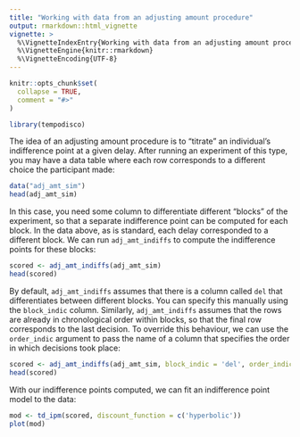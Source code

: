 ```yaml
---
title: "Working with data from an adjusting amount procedure"
output: rmarkdown::html_vignette
vignette: >
  %\VignetteIndexEntry{Working with data from an adjusting amount procedure}
  %\VignetteEngine{knitr::rmarkdown}
  %\VignetteEncoding{UTF-8}
---
```


```r
knitr::opts_chunk$set(
  collapse = TRUE,
  comment = "#>"
)
```

```r
library(tempodisco)
```

The idea of an adjusting amount procedure is to "titrate" an individual's indifference point at a given delay. After running an experiment of this type, you may have a data table where each row corresponds to a different choice the participant made:

```r
data("adj_amt_sim")
head(adj_amt_sim)
```

In this case, you need some column to differentiate different "blocks" of the experiment, so that a separate indifference point can be computed for each block. In the data above, as is standard, each delay corresponded to a different block. We can run `adj_amt_indiffs` to compute the indifference points for these blocks:

```r
scored <- adj_amt_indiffs(adj_amt_sim)
head(scored)
```

By default, `adj_amt_indiffs` assumes that there is a column called `del` that differentiates between different blocks. You can specify this manually using the `block_indic` column. Similarly, `adj_amt_indiffs` assumes that the rows are already in chronological order within blocks, so that the final row corresponds to the last decision. To override this behaviour, we can use the `order_indic` argument to pass the name of a column that specifies the order in which decisions took place:

```r
scored <- adj_amt_indiffs(adj_amt_sim, block_indic = 'del', order_indic = 'trial_idx')
head(scored)
```

With our indifference points computed, we can fit an indifference point model to the data:

```r
mod <- td_ipm(scored, discount_function = c('hyperbolic'))
plot(mod)
```
